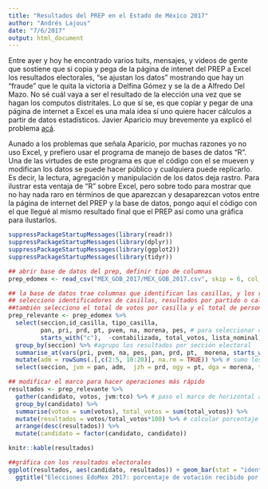 ```yaml
---
title: "Resultados del PREP en el Estado de México 2017"
author: "Andrés Lajous"
date: "7/6/2017"
output: html_document
---
```


Entre ayer y hoy he encontrado varios tuits, mensajes, y videos de gente que sostiene que si copia y pega de la página de intenet del PREP a Excel los resultados electorales, "se ajustan los datos" mostrando que hay un "fraude" que le quita la victoria a Delfina Gómez y se la de a Alfredo Del Mazo. No sé cuál vaya a ser el resultado de la elección una vez que se hagan los computos distritales. Lo que sí se, es que copiar y pegar de una página de internet a Excel es una mala idea si uno quiere hacer cálculos a partir de datos estadísticos. Javier Aparicio muy brevemente ya explicó el problema <a href = "https://javieraparicio.net/2017/06/06/prep-edomex-2017/">acá</a>. 

Aunado a los problemas que señala Aparicio, por muchas razones yo no uso Excel, y prefiero usar el programa de manejo de bases de datos "R". Una de las virtudes de este programa es que el código con el se mueven y modifican los datos se puede hacer público y cualquiera puede replicarlo. Es decir, la lectura, agregación y manipulación de los datos deja rastro. Para ilustrar esta ventaja de "R" sobre Excel, pero sobre todo para mostrar que no hay nada raro en términos de que aparezcan y desaparezcan votos entre la página de internet del PREP y la base de datos, pongo aquí el código con el que llegué al mismo resultado final que el PREP así como una gráfica para ilustarlos. 

```r

suppressPackageStartupMessages(library(readr))
suppressPackageStartupMessages(library(dplyr))
suppressPackageStartupMessages(library(ggplot2))
suppressPackageStartupMessages(library(tidyr))

## abrir base de datos del prep, definir tipo de columnas
prep_edomex <- read_csv("MEX_GOB_2017/MEX_GOB_2017.csv", skip = 6, col_types = "iciciiciiiiiiiiiiiiiiiiiiiiiiiiiiiiiiiiccDDD")

## la base de datos trae columnas que identifican las casillas, y los resultados por partidos o coalición. 
## selecciono identificadores de casillas, resultados por partido o calición
##también selecciono el total de votos por casilla y el total de personas en la lista nominal
prep_relevante <- prep_edomex %>% 
  select(seccion,id_casilla, tipo_casilla,
         pan, pri, prd, pt, pvem, na, morena, pes, # para seleccionar coaliciones selecciono todo o que empieza que "c"
         starts_with("c"),  -contabilizada, total_votos, lista_nominal) %>%  #y quito la columna "contabilizada"
  group_by(seccion) %>% #agrupo los resultados por sección electoral
  summarise_at(vars(pri, pvem, na, pes, pan, prd, pt,  morena, starts_with("c"), total_votos, lista_nominal), sum, na.rm = TRUE) %>% #sumo los resultads de casillas por seccion
  mutate(adm = rowSums(.[,c(2:5, 10:20)], na.rm = TRUE)) %>% # sumo los votos por partidos en coalición y por coalición de Del Mazo
  select(seccion, jvm = pan, adm,  jzh = prd, ogy = pt, dga = morena, tco = cand_ind_1, total_votos, lista_nominal) # cambio nombres a iniciales de candidatos

## modificar el marco para hacer operaciones más rápido
resultados <- prep_relevante %>% 
  gather(candidato, votos, jvm:tco) %>% # paso el marco de horizontal a vertical
  group_by(candidato) %>% 
  summarise(votos = sum(votos), total_votos = sum(total_votos)) %>% 
  mutate(resultados = votos/total_votos*100) %>% # calcular porcentaje de votos
  arrange(desc(resultados)) %>% 
  mutate(candidato = factor(candidato, candidato))

knitr::kable(resultados)

##gráfica con los resultados electorales
ggplot(resultados, aes(candidato, resultados)) + geom_bar(stat = "identity", fill = "#F8766D") +
  ggtitle("Elecciones EdoMex 2017: porcentaje de votación recibido por candidata/o.")

```
